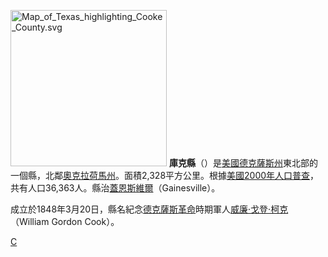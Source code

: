 [[File:Map_of_Texas_highlighting_Cooke_County.svg|250px]]
'''庫克縣'''（{{lang-en|Cooke County}}）是[[美國|美國]][[德克薩斯州|德克薩斯州]]東北部的一個縣，北鄰[[奧克拉荷馬州|奧克拉荷馬州]]。面積2,328平方公里。根據[[美國2000年人口普查|美國2000年人口普查]]，共有人口36,363人。縣治[[蓋恩斯維爾_(德克薩斯州)|蓋恩斯維爾]]（Gainesville）。

成立於1848年3月20日，縣名紀念[[德克薩斯革命|德克薩斯革命]]時期軍人[[威廉·戈登·柯克|威廉·戈登·柯克]]（William Gordon Cook）。
{{texas-stub}}
{{texas}}

[[Category:得克萨斯州行政区划|C]]